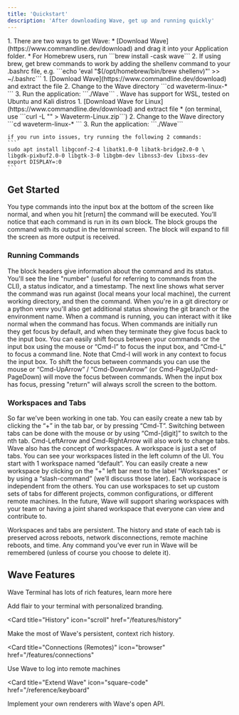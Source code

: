 ```yaml
---
title: 'Quickstart'
description: 'After downloading Wave, get up and running quickly'
---
```


<AccordionGroup>
  <Accordion icon="apple" title="MacOS Setup">
    1. There are two ways to get Wave:
       * [Download Wave](https://www.commandline.dev/download) and drag it into your Application folder. 
       * For Homebrew users, run ```brew install -cask wave```
    2. If using brew, get brew commands to work by adding the shellenv command to your .bashrc file, e.g. ```echo 'eval "$(/opt/homebrew/bin/brew shellenv)"' >> ~/.bashrc```
  </Accordion>
  <Accordion icon="linux" title="Linux Setup">
    1. [Download Wave](https://www.commandline.dev/download) and extract the file
    2. Change to the Wave directory ```cd waveterm-linux-* ```
    3. Run the application:  ```./Wave```
  </Accordion>
  <Accordion icon="windows" title="WSL Setup">
 .  Wave has support for WSL, tested on Ubuntu and Kali distros
    1. [Download Wave for Linux](https://www.commandline.dev/download) and extract file 
		* (on terminal, use ```curl -L "<DOWNLOAD URL>" > Waveterm-Linux.zip```)
    2. Change to the Wave directory ```cd waveterm-linux-* ```
    3. Run the application:  ```./Wave```

    if you run into issues, try running the following 2 commands:
    ```
    sudo apt install libgconf-2-4 libatk1.0-0 libatk-bridge2.0-0 \
    libgdk-pixbuf2.0-0 libgtk-3-0 libgbm-dev libnss3-dev libxss-dev
    export DISPLAY=:0 
    ```

  </Accordion>
</AccordionGroup>

## Get Started

You type commands into the input box at the bottom of the screen like normal, and when you hit [return] the command will be executed. You’ll notice that each command is run in its own block. The block groups the command with its output in the terminal screen. The block will expand to fill the screen as more output is received.

### Running Commands

<AccordionGroup>
  <Accordion icon="github" title="Command Status">
    The block headers give information about the command and its status. You'll see the line "number" (useful for referring to commands from the CLI), a status indicator, and a timestamp.  The next line shows what server the command was run against (local means your local machine), the current working directory, and then the command.  When you're in a git directory or a python venv you'll also get additional status showing the git branch or the environment name.
  </Accordion>
  <Accordion icon="rectangle-terminal" title="Preview changes">
    When a command is running, you can interact with it like normal when the command has focus. When commands are initially run they get focus by default, and when they terminate they give focus back to the input box. You can easily shift focus between your commands or the input box using the mouse or “Cmd-I” to focus the input box, and “Cmd-L” to focus a command line. Note that Cmd-I will work in any context to focus the input box. To shift the focus between commands you can use the mouse or “Cmd-UpArrow” / “Cmd-DownArrow” (or Cmd-PageUp/Cmd-PageDown) will move the focus between commands.  When the input box has focus, pressing "return" will always scroll the screen to the bottom.
  </Accordion>
</AccordionGroup>

### Workspaces and Tabs

<AccordionGroup>

<Accordion icon="message-bot" title="Create New Tabs">
  So far we’ve been working in one tab. You can easily create a new tab by clicking the “+” in the tab bar, or by pressing “Cmd-T”. Switching between tabs can be done with the mouse or by using “Cmd-[digit]” to switch to the nth tab. Cmd-LeftArrow and Cmd-RightArrow will also work to change tabs.
</Accordion>
<Accordion icon="rocket" title="Create New Workspace">
  Wave also has the concept of workspaces. A workspace is just a set of tabs. You can see your workspaces listed in the left column of the UI. You start with 1 workspace named “default”. You can easily create a new workspace by clicking on the "+" left bar next to the label "Workspaces" or by using a “slash-command” (we’ll discuss those later). Each workspace is independent from the others. You can use workspaces to set up custom sets of tabs for different projects, common configurations, or different remote machines. In the future, Wave will support sharing workspaces with your team or having a joint shared workspace that everyone can view and contribute to.

Workspaces and tabs are persistent. The history and state of each tab is preserved across reboots, network disconnections, remote machine reboots, and time. Any command you’ve ever run in Wave will be remembered (unless of course you choose to delete it).
</Accordion>

</AccordionGroup>

## Wave Features

Wave Terminal has lots of rich features, learn more here

<CardGroup>

<Card title="Style Your Terminal" icon="paintbrush" href="/features/appearance">
  Add flair to your terminal with personalized branding.
</Card>

<Card
  title="History"
  icon="scroll"
  href="/features/history"
>
  Make the most of Wave's persistent, context rich history. 
</Card>

<Card
  title="Connections (Remotes)"
  icon="browser"
  href="/features/connections"
>
  Use Wave to log into remote machines
</Card>

<Card
  title="Extend Wave"
  icon="square-code"
  href="/reference/keyboard"
>
  Implement your own renderers with Wave's open API. 
</Card>

</CardGroup>
